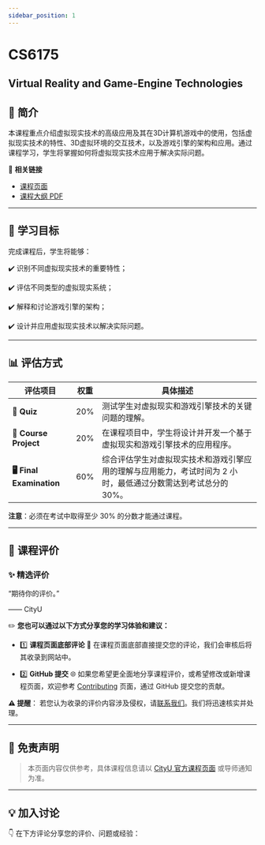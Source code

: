 ```yaml
---
sidebar_position: 1
---
```


# CS6175
## Virtual Reality and Game-Engine Technologies

## **📘 简介**
本课程重点介绍虚拟现实技术的高级应用及其在3D计算机游戏中的使用，包括虚拟现实技术的特性、3D虚拟环境的交互技术，以及游戏引擎的架构和应用。通过课程学习，学生将掌握如何将虚拟现实技术应用于解决实际问题。

🔗 **相关链接**
- [课程页面](#)
- [课程大纲 PDF](#)

---

## **🎯 学习目标**

完成课程后，学生将能够：

✔️ 识别不同虚拟现实技术的重要特性；

✔️ 评估不同类型的虚拟现实系统；

✔️ 解释和讨论游戏引擎的架构；

✔️ 设计并应用虚拟现实技术以解决实际问题。

---

## **📊 评估方式**

| **评估项目**              | **权重** | **具体描述**                                                                                       |
|--------------------------|---------|---------------------------------------------------------------------------------------------------|
| **📝 Quiz**               | 20%     | 测试学生对虚拟现实和游戏引擎技术的关键问题的理解。                                                   |
| **📄 Course Project**      | 20%     | 在课程项目中，学生将设计并开发一个基于虚拟现实和游戏引擎技术的应用程序。                               |
| **🖥️ Final Examination**    | 60%     | 综合评估学生对虚拟现实技术和游戏引擎应用的理解与应用能力，考试时间为 2 小时，最低通过分数需达到考试总分的 30%。 |

**注意**：必须在考试中取得至少 30% 的分数才能通过课程。

---

## **💬 课程评价**

### ✨ **精选评价**
<div className={commentStyles.commentBox}>
    <p className={commentStyles.commentText}>
        “期待你的评价。”
    </p>
    <p className={commentStyles.commentAuthor}>—— CityU</p>
</div>

✏️ **您也可以通过以下方式分享您的学习体验和建议：**

- 1️⃣ **课程页面底部评论**
💬 在课程页面底部直接提交您的评论，我们会审核后将其收录到网站中。

- 2️⃣ **GitHub 提交**
🌐 如果您希望更全面地分享课程评价，或希望修改或新增课程页面，欢迎参考 [Contributing](https://penjc.github.io/cityU-navigator/contributing) 页面，通过 GitHub 提交您的贡献。

**⚠️ 提醒**：
若您认为收录的评价内容涉及侵权，请[联系我们](https://github.com/penjc/cityU-navigator/issues)。我们将迅速核实并处理。

---

## **📌 免责声明**

> 本页面内容仅供参考，具体课程信息请以 [CityU 官方课程页面](#) 或导师通知为准。

---

## **💡 加入讨论**

👇 在下方评论分享您的评价、问题或经验：
<Utterances />